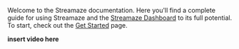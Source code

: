 Welcome to the Streamaze documentation. Here you'll find a complete guide for using Streamaze and the [Streamaze Dashboard](https://streamaze.live/dashboard) to its full potential. To start, check out the [Get Started](/get-started) page.

**insert video here**